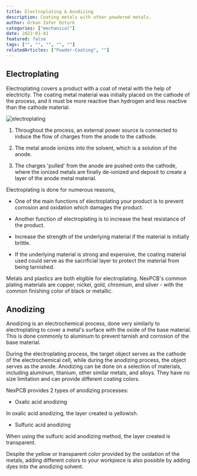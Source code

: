 ---
title: Electroplating & Anodizing
description: Coating metals with other powdered metals.
author: Orkun Zafer Ozturk
categories: ["mechanical"]
date: 2022-01-01
featured: false
tags: ["", "", "", "", ""]
relatedArticles: ["Powder-Coating", ""]
---
## Electroplating

Electroplating covers a product with a coat of metal with the help of electricity. The coating metal material was initially placed on the cathode of the process, and it must be more reactive than hydrogen and less reactive than the cathode material.

![electroplating](/images/electroplating-anodizing-01.png)

1.  Throughout the process, an external power source is connected to induce the flow of charges from the anode to the cathode. 

2.  The metal anode ionizes into the solvent, which is a solution of the anode. 

3.  The charges 'pulled' from the anode are pushed onto the cathode, where the ionized metals are finally de-ionized and deposit to create a layer of the anode metal material.

Electroplating is done for numerous reasons, 

-   One of the main functions of electroplating your product is to prevent corrosion and oxidation which damages the product. 

-   Another function of electroplating is to increase the heat resistance of the product. 

-   Increase the strength of the underlying material if the material is initially brittle. 

-   If the underlying material is strong and expensive, the coating material used could serve as the sacrificial layer to protect the material from being tarnished.

Metals and plastics are both eligible for electroplating. NexPCB's common plating materials are copper, nickel, gold, chromium, and silver - with the common finishing color of black or metallic. 

## Anodizing

Anodizing is an electrochemical process, done very similarly to electroplating to cover a metal's surface with the oxide of the base material. This is done commonly to aluminum to prevent tarnish and corrosion of the base material.

During the electroplating process, the target object serves as the cathode of the electrochemical cell, while during the anodizing process, the object serves as the anode. Anodizing can be done on a selection of materials, including aluminum, titanium, other similar metals, and alloys. They have no size limitation and can provide different coating colors.

NexPCB provides 2 types of anodizing processes:

-   Oxalic acid anodizing

In oxalic acid anodizing, the layer created is yellowish. 

-   Sulfuric acid anodizing

When using the sulfuric acid anodizing method, the layer created is transparent.

Despite the yellow or transparent color provided by the oxidation of the metals, adding different colors to your workpiece is also possible by adding dyes into the anodizing solvent.